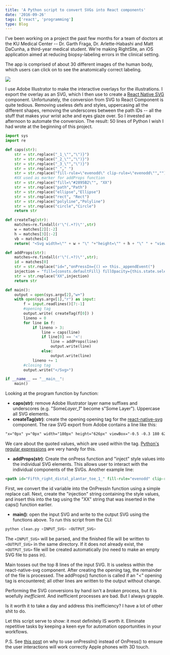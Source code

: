 ```yaml
---
title: 'A Python script to convert SVGs into React components'
date: '2016-09-26'
tags: ['react', 'programming']
type: Blog
---
```


I've been working on a project the past few months for a team of doctors at the KU Medical Center -- Dr. Garth Fraga, Dr. Arlette-Habashi and Matt DaCunha, a third-year medical student. We're making RightSite, an iOS application aimed at reducing biopsy-labeling errors in the clinical setting.

The app is comprised of about 30 different images of the human body, which users can click on to see the anatomically correct labeling.

![](/static/images/illustrator-to-react/demo.gif)

I use Adobe Illustrator to make the interactive overlays for the illustrations. I export the overlay as an SVG, which I then use to create a [React Native SVG](https://github.com/react-native-community/react-native-svg) component. Unfortunately, the conversion from SVG to React Component is quite tedious. Removing useless defs and styles, uppercasing all the different shapes, removing the underscores between the path IDs -- all the stuff that makes your wrist ache and eyes glaze over. So I invested an afternoon to automate the conversion. The result: 50 lines of Python I wish I had wrote at the beginning of this project.

```python
import sys
import re

def caps(str):
    str = str.replace("_1_\"","\")}")
    str = str.replace("_2_\"","\")}")
    str = str.replace("_3_\"","\")}")
    str = str.replace("_"," ")
    str = str.replace("fill-rule=\"evenodd\" clip-rule=\"evenodd\"","")
    #XX used as marker for addProps function
    str = str.replace("fill=\"#2895B2\"", "XX")
    str = str.replace("path","Path")
    str = str.replace("ellipse","Ellipse")
    str = str.replace("rect", "Rect")
    str = str.replace("polyline","Polyline")
    str = str.replace("circle","Circle")
    return str

def createTag(str):
    matches=re.findall(r'\"(.+?)\"',str)
    w = matches[2][:-2]
    h = matches[3][:-2]
    vb = matches[4]
    return( "<Svg width=\"" + w + "\" "+"height=\"" + h + "\" " + "viewBox=\"" + vb + "\">\n" )

def addProps(str):
    matches=re.findall(r'\"(.+?)\"',str);
    id = matches[0]
    str = str.replace("id=","onPressIn={() => this._appendEvent(")
    injection = "fill={consts.defaultFill} fillOpacity={this.state.selected == \""+ id + "\" ? consts.selected : consts.visible}"
    str = str.replace("XX",injection)
    return str

def main():
    output = open(sys.argv[2],"w+")
    with open(sys.argv[1],"r") as input:
        f = input.readlines()[7:-1]
        #opening tag
        output.write( createTag(f[0]) )
        lineno = 0
        for line in f:
            if lineno > 3:
                line = caps(line)
                if line[0] == '<':
                    line = addProps(line)
                    output.write(line)
                else:
                    output.write(line)
            lineno += 1
        #closing tag
        output.write("</Svg>")

if __name__ == "__main__":
    main()
```

Looking at the program function by function:

- **caps(str)**: remove Adobe Illustrator layer name suffixes and underscores (e.g. "Some*Layer_1*" become s"Some Layer"). Uppercase all SVG elements.
- **createTag(str)**: create the opening opening tag for the [react-native-svg](https://github.com/react-native-community/react-native-svg) component. The raw SVG export from Adobe contains a line like this:

```svg
"x="0px" y="0px" width="180px" height="626px" viewBox="-0.5 -0.3 180 626"
```

We care about the quoted values, which are used within the tag. [Python's regular expressions](https://docs.python.org/2/library/re.html) are very handy for this.

- **addProps(str)**: Create the onPress function and "inject" style values into the individual SVG elements. This allows user to interact with the individual components of the SVGs. Another example line:

```svg
<path id="Fifth_right_distal_plantar_toe_1_" fill-rule="evenodd" clip-rule="evenodd" fill="#2895B2" d="..."/>
```

First, we convert the id variable into the OnPressIn function using a simple replace call. Next, create the "injection" string containing the style values, and insert this into the tag using the "XX" string that was inserted in the caps() function earlier.

- **main()**: open the input SVG and write to the output SVG using the functions above. To run this script from the CLI:

```bash
python clean.py <INPUT_SVG> <OUTPUT_SVG>
```

The `<INPUT_SVG>` will be parsed, and the finished file will be written to `<OUTPUT_SVG>` in the same directory. If it does not already exist, the `<OUTPUT_SVG>` file will be created automatically (no need to make an empty SVG file to pass in).

Main tosses out the top 8 lines of the input SVG. It is useless within the react-native-svg component. After creating the opening tag, the remainder of the file is processed. The addProps() function is called if an "\<" opening tag is encountered; all other lines are written to the output without change.

Performing the SVG conversions by hand isn't a _broken_ process, but it is woefully _inefficient_. And inefficient processes are bad. But I always grapple.

Is it worth it to take a day and address this inefficiency? I have a lot of other shit to do.

Let this script serve to show: it most definitely IS worth it. Eliminate repetitive tasks by keeping a keen eye for automation opportunities in your workflows.

P.S. See [this post](https://github.com/react-native-community/react-native-svg/issues/157) on why to use onPressIn() instead of OnPress() to ensure the user interactions will work correctly Apple phones with 3D touch.
